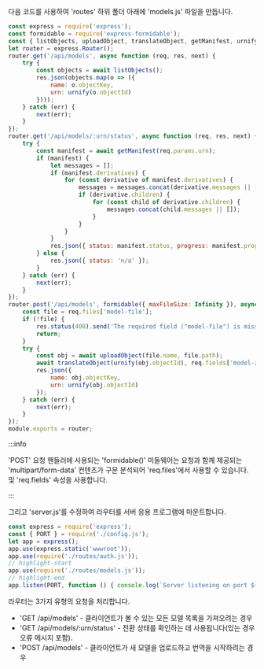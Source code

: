 다음 코드를 사용하여 'routes' 하위 폴더 아래에 'models.js' 파일을 만듭니다.

```js title="routes/models.js"
const express = require('express');
const formidable = require('express-formidable');
const { listObjects, uploadObject, translateObject, getManifest, urnify } = require('../services/aps.js');
let router = express.Router();
router.get('/api/models', async function (req, res, next) {
    try {
        const objects = await listObjects();
        res.json(objects.map(o => ({
            name: o.objectKey,
            urn: urnify(o.objectId)
        })));
    } catch (err) {
        next(err);
    }
});
router.get('/api/models/:urn/status', async function (req, res, next) {
    try {
        const manifest = await getManifest(req.params.urn);
        if (manifest) {
            let messages = [];
            if (manifest.derivatives) {
                for (const derivative of manifest.derivatives) {
                    messages = messages.concat(derivative.messages || []);
                    if (derivative.children) {
                        for (const child of derivative.children) {
                            messages.concat(child.messages || []);
                        }
                    }
                }
            }
            res.json({ status: manifest.status, progress: manifest.progress, messages });
        } else {
            res.json({ status: 'n/a' });
        }
    } catch (err) {
        next(err);
    }
});
router.post('/api/models', formidable({ maxFileSize: Infinity }), async function (req, res, next) {
    const file = req.files['model-file'];
    if (!file) {
        res.status(400).send('The required field ("model-file") is missing.');
        return;
    }
    try {
        const obj = await uploadObject(file.name, file.path);
        await translateObject(urnify(obj.objectId), req.fields['model-zip-entrypoint']);
        res.json({
            name: obj.objectKey,
            urn: urnify(obj.objectId)
        });
    } catch (err) {
        next(err);
    }
});
module.exports = router;
```



:::info

'POST' 요청 핸들러에 사용되는 'formidable()' 미들웨어는
요청과 함께 제공되는 'multipart/form-data' 컨텐츠가 구문 분석되어 'req.files'에서 사용할 수 있습니다.
및 'req.fields' 속성을 사용합니다.


:::



그리고 'server.js'를 수정하여 라우터를 서버 응용 프로그램에 마운트합니다.

```js title="server.js"
const express = require('express');
const { PORT } = require('./config.js');
let app = express();
app.use(express.static('wwwroot'));
app.use(require('./routes/auth.js'));
// highlight-start
app.use(require('./routes/models.js'));
// highlight-end
app.listen(PORT, function () { console.log(`Server listening on port ${PORT}...`); });
```

라우터는 3가지 유형의 요청을 처리합니다.

- 'GET /api/models' - 클라이언트가 볼 수 있는 모든 모델 목록을 가져오려는 경우
- 'GET /api/models/:urn/status' - 전환 상태를 확인하는 데 사용됩니다(있는 경우 오류 메시지 포함).
- 'POST /api/models' - 클라이언트가 새 모델을 업로드하고 번역을 시작하려는 경우
